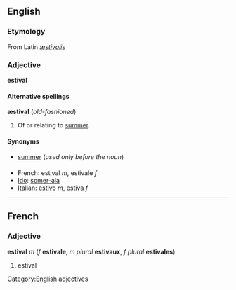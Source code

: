 ==English==
===Etymology===
From Latin ''[[æstivalis]]''

===Adjective===
'''estival'''

====Alternative spellings====
'''æstival''' (''old-fashioned'')

#Of or relating to [[summer]].

====Synonyms====
*[[summer]] (''used only before the noun'')

===={{trans}}====
*French: estival ''m'', estivale ''f''
*[[Ido]]: [[somer-ala]]
*Italian: [[estivo]] ''m'', estiva ''f''

----
==French==
===Adjective===
'''estival''' ''m'' (''f'' '''estivale''', ''m plural'' '''estivaux''', ''f plural'' '''estivales''')

#estival

[[Category:English adjectives]]